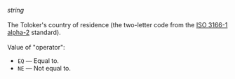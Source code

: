 _string_<br/><br/>The Toloker's country of residence (the two-letter code from the [ISO 3166-1 alpha-2](https://www.iso.org/obp/ui/#search/code/) standard).<br/><br/>Value of "operator":

- `EQ` — Equal to.
- `NE` — Not equal to.